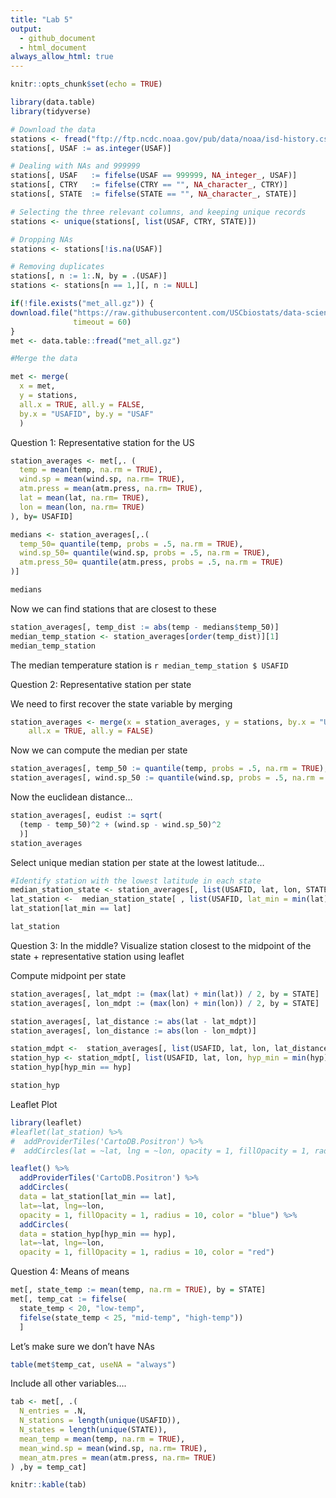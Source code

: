 ```yaml
---
title: "Lab 5"
output:
  - github_document
  - html_document
always_allow_html: true
---
```


```r
knitr::opts_chunk$set(echo = TRUE)
```

```r
library(data.table)
library(tidyverse)
```


```r
# Download the data
stations <- fread("ftp://ftp.ncdc.noaa.gov/pub/data/noaa/isd-history.csv")
stations[, USAF := as.integer(USAF)]

# Dealing with NAs and 999999
stations[, USAF   := fifelse(USAF == 999999, NA_integer_, USAF)]
stations[, CTRY   := fifelse(CTRY == "", NA_character_, CTRY)]
stations[, STATE  := fifelse(STATE == "", NA_character_, STATE)]

# Selecting the three relevant columns, and keeping unique records
stations <- unique(stations[, list(USAF, CTRY, STATE)])

# Dropping NAs
stations <- stations[!is.na(USAF)]

# Removing duplicates
stations[, n := 1:.N, by = .(USAF)]
stations <- stations[n == 1,][, n := NULL]
```
```r

if(!file.exists("met_all.gz")) {
download.file("https://raw.githubusercontent.com/USCbiostats/data-science-data/master/02_met/met_all.gz", "met_all.gz", method="libcurl", 
              timeout = 60)
}
met <- data.table::fread("met_all.gz")
```


```r
#Merge the data 

met <- merge( 
  x = met, 
  y = stations,
  all.x = TRUE, all.y = FALSE,
  by.x = "USAFID", by.y = "USAF"
  )
```

Question 1: Representative station for the US
```r
station_averages <- met[,. (
  temp = mean(temp, na.rm = TRUE), 
  wind.sp = mean(wind.sp, na.rm= TRUE),
  atm.press = mean(atm.press, na.rm= TRUE),
  lat = mean(lat, na.rm= TRUE),
  lon = mean(lon, na.rm= TRUE)
), by= USAFID]
```

```r
medians <- station_averages[,.(
  temp_50= quantile(temp, probs = .5, na.rm = TRUE),
  wind.sp_50= quantile(wind.sp, probs = .5, na.rm = TRUE),
  atm.press_50= quantile(atm.press, probs = .5, na.rm = TRUE)
)]

medians
```
Now we can find stations that are closest to these 
```r
station_averages[, temp_dist := abs(temp - medians$temp_50)]
median_temp_station <- station_averages[order(temp_dist)][1]
median_temp_station
```
The median temperature station is `r median_temp_station $ USAFID`

Question 2: Representative station per state

We need to first recover the state variable by merging
```r
station_averages <- merge(x = station_averages, y = stations, by.x = "USAFID", by.y = "USAF", 
    all.x = TRUE, all.y = FALSE)
```

Now we can compute the median per state 
```r

station_averages[, temp_50 := quantile(temp, probs = .5, na.rm = TRUE), by = STATE]
station_averages[, wind.sp_50 := quantile(wind.sp, probs = .5, na.rm = TRUE), by = STATE]
```
Now the euclidean distance... 
```r
station_averages[, eudist := sqrt(
  (temp - temp_50)^2 + (wind.sp - wind.sp_50)^2
  )]
station_averages
```
Select unique median station per state at the lowest latitude...

```r

#Identify station with the lowest latitude in each state
median_station_state <- station_averages[, list(USAFID, lat, lon, STATE)]
lat_station <-  median_station_state[ , list(USAFID, lat_min = min(lat), lat, lon), by = STATE]
lat_station[lat_min == lat]

lat_station

```


Question 3: In the middle? Visualize station closest to the midpoint of the state + representative station using leaflet 

Compute midpoint per state 
```r

station_averages[, lat_mdpt := (max(lat) + min(lat)) / 2, by = STATE]
station_averages[, lon_mdpt := (max(lon) + min(lon)) / 2, by = STATE]

station_averages[, lat_distance := abs(lat - lat_mdpt)]
station_averages[, lon_distance := abs(lon - lon_mdpt)]

station_mdpt <-  station_averages[, list(USAFID, lat, lon, lat_distance, lon_distance, hyp = sqrt(lat_distance^2 + lon_distance^2)), by = STATE]
station_hyp <- station_mdpt[, list(USAFID, lat, lon, hyp_min = min(hyp), hyp), by = STATE]
station_hyp[hyp_min == hyp]

station_hyp
```

Leaflet Plot
```r


library(leaflet)
#leaflet(lat_station) %>%
#  addProviderTiles('CartoDB.Positron') %>%
#  addCircles(lat = ~lat, lng = ~lon, opacity = 1, fillOpacity = 1, radius = 400)

leaflet() %>%
  addProviderTiles('CartoDB.Positron') %>%
  addCircles(
  data = lat_station[lat_min == lat],
  lat=~lat, lng=~lon,
  opacity = 1, fillOpacity = 1, radius = 10, color = "blue") %>%
  addCircles(
  data = station_hyp[hyp_min == hyp],
  lat=~lat, lng=~lon,
  opacity = 1, fillOpacity = 1, radius = 10, color = "red")
```


Question 4: Means of means

```r
met[, state_temp := mean(temp, na.rm = TRUE), by = STATE]
met[, temp_cat := fifelse(
  state_temp < 20, "low-temp",
  fifelse(state_temp < 25, "mid-temp", "high-temp"))
  ]
```

Let's make sure we don't have NAs

```r
table(met$temp_cat, useNA = "always")
```

Include all other variables....
```r
tab <- met[, .(
  N_entries = .N,
  N_stations = length(unique(USAFID)),
  N_states = length(unique(STATE)),
  mean_temp = mean(temp, na.rm = TRUE),
  mean_wind.sp = mean(wind.sp, na.rm= TRUE),
  mean_atm.pres = mean(atm.press, na.rm= TRUE)
) ,by = temp_cat]

knitr::kable(tab)
```


